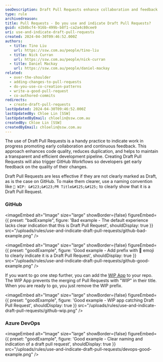 ```yaml
---
seoDescription: Draft Pull Requests enhance collaboration and feedback by indicating work-in-progress, reducing duplication, and maintaining a transparent development pipeline.
type: rule
archivedreason:
title: Pull Requests - Do you use and indicate Draft Pull Requests?
guid: e2b8bcf4-916b-499b-b8f1-ca2a4c80cee9
uri: use-and-indicate-draft-pull-requests
created: 2024-04-30T09:46:52.000Z
authors:
  - title: Tino Liu
    url: https://ssw.com.au/people/tino-liu
  - title: Nick Curran
    url: https://ssw.com.au/people/nick-curran
  - title: Daniel Mackay
    url: https://ssw.com.au/people/daniel-mackay
related:
  - over-the-shoulder
  - adding-changes-to-pull-requests
  - do-you-use-co-creation-patterns
  - write-a-good-pull-request
  - co-authored-commits
redirects:
  - create-draft-pull-requests
lastUpdated: 2024-04-30T09:46:52.000Z
lastUpdatedBy: Chloe Lin [SSW]
lastUpdatedByEmail: chloelin@ssw.com.au
createdBy: Chloe Lin [SSW]
createdByEmail: chloelin@ssw.com.au
---
```


The use of Draft Pull Requests is a handy practice to indicate work in progress promoting early collaboration and continuous feedback.
This approach enhances code quality, reduces duplication, and helps to maintain a transparent and efficient development pipeline. Creating Draft Pull Requests will also trigger GitHub Workflows so developers get early feedback on the quality of their changes.

Draft Pull Requests are less effective if they are not clearly marked as Draft, as is the case on GitHub. To make them clearer, use a naming convention like `🚧 WIP: &#123;&#123;PR Title&#125;&#125;` to clearly show that it is a Draft Pull Request.

### GitHub

<imageEmbed
  alt="Image"
  size="large"
  showBorder={false}
  figureEmbed={{
    preset: "badExample",
    figure: 'Bad example - The default experience lacks clear indication that this is Draft Pull Request',
    shouldDisplay: true
  }}
  src="/uploads/rules/use-and-indicate-draft-pull-requests/github-bad-example.png"
/>

<imageEmbed
  alt="Image"
  size="large"
  showBorder={false}
  figureEmbed={{
    preset: "goodExample",
    figure: 'Good example - Add prefix with 🚧 emoji to clearly indicate it is a Draft Pull Request',
    shouldDisplay: true
  }}
  src="/uploads/rules/use-and-indicate-draft-pull-requests/github-good-example.png"
/>

If you want to go one step further, you can add the [WIP App](https://github.com/marketplace/wip) to your repo. The WIP App prevents the merging of Pull Requests with "WIP" in their title. When you are ready to go, you just remove the WIP prefix.

<imageEmbed
  alt="Image"
  size="large"
  showBorder={false}
  figureEmbed={{
    preset: "goodExample",
    figure: 'Good example - WIP app catching Draft Pull Request',
    shouldDisplay: true
  }}
  src="/uploads/rules/use-and-indicate-draft-pull-requests/github-wip.png"
/>

### Azure DevOps

<imageEmbed
  alt="Image"
  size="large"
  showBorder={false}
  figureEmbed={{
    preset: "goodExample",
    figure: 'Good example - Clear naming and indication of a draft pull request',
    shouldDisplay: true
  }}
  src="/uploads/rules/use-and-indicate-draft-pull-requests/devops-good-example.png"
/>

